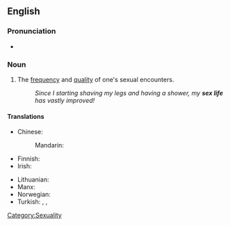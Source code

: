 ==English==

===Pronunciation===
* {{IPA|/ˈsɛksˌɫaɪf/}}

===Noun===
{{en-noun|sg=[[sex]] [[life]]|sex lives}}

# {{set phrase}} The [[frequency]] and [[quality]] of one's sexual encounters.
#: ''Since I starting shaving my legs and having a shower, my '''sex life''' has vastly improved!''

====Translations====
{{trans-top|frequency and quality of one's sexual encounters}}
* Chinese:
*: Mandarin: {{t-|cmn|性生活|tr=xìngshēnghuó|sc=Hani}}
* Finnish: {{t-|fi|sukupuolielämä}}
* Irish: {{t-|ga|saol gnéis|m}}
{{trans-mid}}
* Lithuanian: {{t-|lt|lytinis gyvenimas|m|xs=Lithuanian}}
* Manx: {{t-|gv|bea cheintyssagh|f}}
* Norwegian: {{t|no|sexliv|n}}
* Turkish: {{t|tr|cinsel yaşam}},  {{t|tr|cinsel hayat}},  {{t|tr|seks hayatı}}
{{trans-bottom}}

[[Category:Sexuality]]